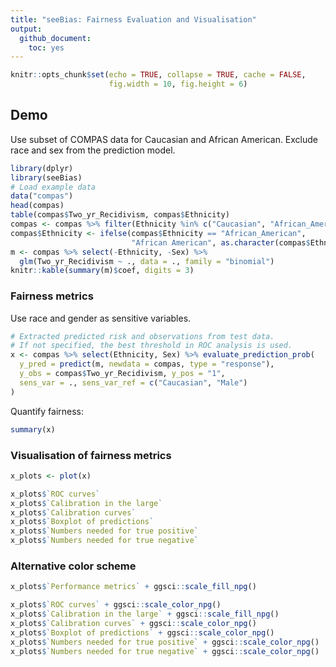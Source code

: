 ```yaml
---
title: "seeBias: Fairness Evaluation and Visualisation"
output: 
  github_document:
    toc: yes
---
```


```r
knitr::opts_chunk$set(echo = TRUE, collapse = TRUE, cache = FALSE,
                      fig.width = 10, fig.height = 6)
```

## Demo

Use subset of COMPAS data for Caucasian and African American. Exclude race and 
sex from the prediction model.

```r
library(dplyr)
library(seeBias)
# Load example data
data("compas")
head(compas)
table(compas$Two_yr_Recidivism, compas$Ethnicity)
compas <- compas %>% filter(Ethnicity %in% c("Caucasian", "African_American"))
compas$Ethnicity <- ifelse(compas$Ethnicity == "African_American",
                           "African American", as.character(compas$Ethnicity))
m <- compas %>% select(-Ethnicity, -Sex) %>% 
  glm(Two_yr_Recidivism ~ ., data = ., family = "binomial")
knitr::kable(summary(m)$coef, digits = 3)
```

### Fairness metrics

Use race and gender as sensitive variables.

```r
# Extracted predicted risk and observations from test data.
# If not specified, the best threshold in ROC analysis is used.
x <- compas %>% select(Ethnicity, Sex) %>% evaluate_prediction_prob(
  y_pred = predict(m, newdata = compas, type = "response"), 
  y_obs = compas$Two_yr_Recidivism, y_pos = "1",
  sens_var = ., sens_var_ref = c("Caucasian", "Male")
)
```

Quantify fairness:

```r
summary(x)
```

### Visualisation of fairness metrics

```r
x_plots <- plot(x)
```


```r
x_plots$`ROC curves`
x_plots$`Calibration in the large`
x_plots$`Calibration curves`
x_plots$`Boxplot of predictions`
x_plots$`Numbers needed for true positive`
x_plots$`Numbers needed for true negative`
```

### Alternative color scheme

```r
x_plots$`Performance metrics` + ggsci::scale_fill_npg()
```

```r
x_plots$`ROC curves` + ggsci::scale_color_npg()
x_plots$`Calibration in the large` + ggsci::scale_fill_npg()
x_plots$`Calibration curves` + ggsci::scale_color_npg()
x_plots$`Boxplot of predictions` + ggsci::scale_color_npg()
x_plots$`Numbers needed for true positive` + ggsci::scale_color_npg()
x_plots$`Numbers needed for true negative` + ggsci::scale_color_npg()
```
